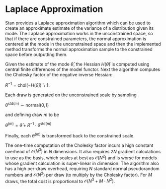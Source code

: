 # Laplace Approximation

Stan provides a Laplace approximation algorithm
which can be used to create an approximate estimate of the variance
of a distribution given its mode.
The Laplace approximation works in the unconstrained space,
so that if there are constrained parameters, the normal approximation
is centered at the mode in the unconstrained space and then
the implemented method transforms the normal approximation sample
to the constrained space before outputting them.

Given the estimate of the mode  $\widehat{\theta}$,
the Hessian $H(\widehat{\theta})$ is computed using
central finite differences of the model functor. 
Next the algorithm computes the Cholesky factor of the negative inverse Hessian:

$R^{-1} = \textrm{chol}(-H(\widehat{\theta})) \backslash \mathbf{1}$.

Each draw is generated on the unconstrained scale by sampling

$\theta^{\textrm{std}(m)} \sim \textrm{normal}(0, \textrm{I})$ 

and defining draw $m$ to be

$\theta^{(m)} = \widehat{\theta} + R^{-1} \cdot \theta^{\textrm{std}(m)}$

Finally, each $\theta^{(m)}$ is transformed back to the constrained scale.

The one-time computation of the Cholesky factor incurs a high constant overhead of $\mathcal{O}(N^3)$ in $N$ dimensions.
It also requires $2N$ gradient calculations to use as the basis, which scales at best as $\mathcal{O}(N^2)$ and is worse for models whose gradient calculation is super-linear in dimension.
The algorithm also has a high per-draw overhead, requiring $N$ standard normal pseudorandom numbers and $\mathcal{O}(N^2)$ per draw (to multiply by the Cholesky factor).
For $M$ draws, the total cost is proportional to $\mathcal{O}(N^3 + M \cdot N^2)$.


